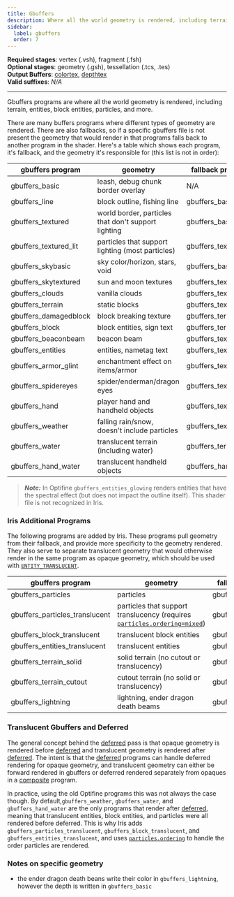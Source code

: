 ```yaml
---
title: Gbuffers
description: Where all the world geometry is rendered, including terrain, entities, block entities, particles, and more.
sidebar:
  label: gbuffers
  order: 7
---
```


**Required stages**: vertex (.vsh), fragment (.fsh)  
**Optional stages**: geometry (.gsh), tessellation (.tcs, .tes)  
**Output Buffers**: [colortex](/current/reference/buffers/colortex), [depthtex](/current/reference/buffers/depthtex)  
**Valid suffixes**: *N/A*

-------------------------------------------------

Gbuffers programs are where all the world geometry is rendered, including terrain, entities, block entities, particles, and more.

There are many buffers programs where different types of geometry are rendered. There are also fallbacks, so if a specific gbuffers file is not present the geometry that would render in that programs falls back to another program in the shader. Here's a table which shows each program, it's fallback, and the geometry it's responsible for (this list is not in order):

| gbuffers program          | geometry                                            | fallback program      |
|---------------------------|-----------------------------------------------------|-----------------------|
| gbuffers_basic            | leash, debug chunk border overlay                         | N/A                   |
| gbuffers_line             | block outline, fishing line                         | gbuffers_basic        |
| gbuffers_textured         | world border, particles that don't support lighting | gbuffers_basic        |
| gbuffers_textured_lit     | particles that support lighting (most particles)    | gbuffers_textured     |
| gbuffers_skybasic         | sky color/horizon, stars, void                      | gbuffers_basic        |
| gbuffers_skytextured      | sun and moon textures                               | gbuffers_textured     |
| gbuffers_clouds           | vanilla clouds                                      | gbuffers_textured     |
| gbuffers_terrain          | static blocks                                       | gbuffers_textured_lit |
| gbuffers_damagedblock     | block breaking texture                              | gbuffers_terrain      |
| gbuffers_block            | block entities, sign text                           | gbuffers_terrain      |
| gbuffers_beaconbeam       | beacon beam                                         | gbuffers_textured     |
| gbuffers_entities         | entities, nametag text                              | gbuffers_textured_lit |
| gbuffers_armor_glint      | enchantment effect on items/armor                   | gbuffers_textured     |
| gbuffers_spidereyes       | spider/enderman/dragon eyes                         | gbuffers_textured     |
| gbuffers_hand             | player hand and handheld objects                    | gbuffers_textured_lit |
| gbuffers_weather          | falling rain/snow, doesn't include particles        | gbuffers_textured_lit |
| gbuffers_water            | translucent terrain (including water)               | gbuffers_terrain      |
| gbuffers_hand_water       | translucent handheld objects                        | gbuffers_hand         |

> ***Note:*** In Optifine `gbuffers_entities_glowing` renders entities that have the spectral effect (but does not impact the outline itself). This shader file is not recognized in Iris.


### Iris Additional Programs
The following programs are added by Iris. These programs pull geometry from their fallback, and provide more specificity to the geometry rendered. They also serve to separate translucent geometry that would otherwise render in the same program as opaque geometry, which should be used with [`ENTITY_TRANSLUCENT`](/current/reference/shadersproperties/flags).

| gbuffers program               | geometry                                                                                                                     | fallback program      |
|--------------------------------|------------------------------------------------------------------------------------------------------------------------------|-----------------------|
| gbuffers_particles             | particles                                                                                                                    | gbuffers_textured_lit |
| gbuffers_particles_translucent | particles that support translucency (requires [`particles.ordering=mixed`](/current/reference/shadersproperties/ordering#particlesordering)) | gbuffers_particles    |
| gbuffers_block_translucent     | translucent block entities                                                                                                   | gbuffers_block        |
| gbuffers_entities_translucent  | translucent entities                                                                                                         | gbuffers_entities     |
| gbuffers_terrain_solid         | solid terrain (no cutout or translucency)                                                                                    | gbuffers_terrain      |
| gbuffers_terrain_cutout        | cutout terrain (no solid or translucency)                                                                                    | gbuffers_terrain      |
| gbuffers_lightning             | lightning, ender dragon death beams                                                                                          | gbuffers_entities     |


### Translucent Gbuffers and Deferred
The general concept behind the [deferred](/current/reference/programs/deferred) pass is that opaque geometry is rendered before [deferred](/current/reference/programs/deferred) and translucent geometry is rendered after [deferred](/current/reference/programs/deferred). The intent is that the [deferred](/current/reference/programs/deferred) programs can handle deferred rendering for opaque geometry, and translucent geometry can either be forward rendered in gbuffers or deferred rendered separately from opaques in a [composite](/current/reference/programs/composite) program.

In practice, using the old Optifine programs this was not always the case though. By default,`gbuffers_weather`, `gbuffers_water`, and `gbuffers_hand_water` are the only programs that render after [deferred](/current/reference/programs/deferred), meaning that translucent entities, block entities, and particles were all rendered before deferred. This is why Iris adds `gbuffers_particles_translucent`, `gbuffers_block_translucent`, and `gbuffers_entities_translucent`, and uses [`particles.ordering`](/current/reference/shadersproperties/ordering#particlesordering) to handle the order particles are rendered.


### Notes on specific geometry
- the ender dragon death beans write their color in `gbuffers_lightning`, however the depth is written in `gbuffers_basic`
